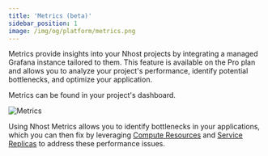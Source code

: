 ```yaml
---
title: 'Metrics (beta)'
sidebar_position: 1
image: /img/og/platform/metrics.png
---
```


Metrics provide insights into your Nhost projects by integrating a managed Grafana instance tailored to them. This feature is available on the Pro plan and allows you to analyze your project's performance, identify potential bottlenecks, and optimize your application.

Metrics can be found in your project's dashboard.

![Metrics](/img/platform/metrics/nhost-dashboard-metrics.png)


Using Nhost Metrics allows you to identify bottlenecks in your applications, which you can then fix by leveraging [Compute Resources](https://docs.nhost.io/platform/compute) and [Service Replicas](https://docs.nhost.io/platform/service-replicas) to address these performance issues. 
